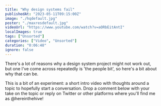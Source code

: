 ```yaml
---
title: "Why design systems fail"
publishedAt: "2023-05-11T09:15:00Z"
image: "./hqdefault.jpg"
poster: "./maxresdefault.jpg"
videoUrl: "https://www.youtube.com/watch?v=aORbEitAntI"
localImages: true
tags: ["Unsorted"]
categories: ["Video", "Unsorted"]
duration: "0:06:48"
ignore: false
---
```


There's a lot of reasons why a design system project might not work out, but one I've come across repeatedly is 'the people bit', so here's a bit about why that can be.

This is a bit of an experiment: a short intro video with thoughts around a topic to hopefully start a conversation. Drop a comment below with your take on the topic or reply on Twitter or other platforms where you'll find me as @hereinthehive!

